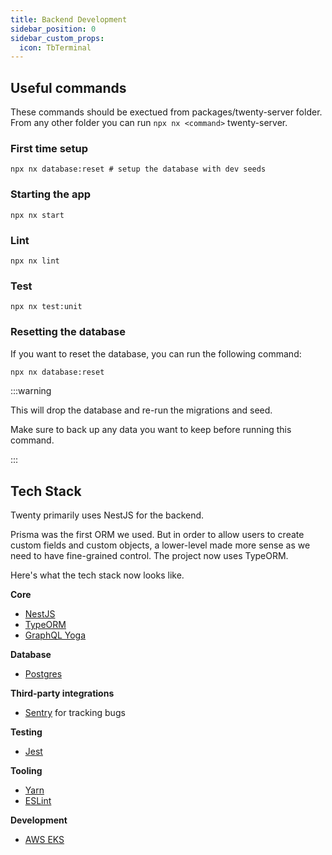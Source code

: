 ```yaml
---
title: Backend Development
sidebar_position: 0
sidebar_custom_props:
  icon: TbTerminal
---
```





<DocCardList />

## Useful commands

These commands should be exectued from packages/twenty-server folder.
From any other folder you can run `npx nx <command>` twenty-server.

### First time setup

```
npx nx database:reset # setup the database with dev seeds
```

###  Starting the app

```
npx nx start
```

### Lint

```
npx nx lint
```

### Test

```
npx nx test:unit
```

### Resetting the database

If you want to reset the database, you can run the following command:

```bash
npx nx database:reset
```

:::warning

This will drop the database and re-run the migrations and seed.

Make sure to back up any data you want to keep before running this command.

:::

## Tech Stack

Twenty primarily uses NestJS for the backend. 

Prisma was the first ORM we used. But in order to allow users to create custom fields and custom objects, a lower-level made more sense as we need to have fine-grained control. The project now uses TypeORM. 

Here's what the tech stack now looks like. 


**Core**
- [NestJS](https://nestjs.com/)
- [TypeORM](https://typeorm.io/)
- [GraphQL Yoga](https://the-guild.dev/graphql/yoga-server)

**Database**
- [Postgres](https://www.postgresql.org/)

**Third-party integrations**
- [Sentry](https://sentry.io/welcome/) for tracking bugs

**Testing**
- [Jest](https://jestjs.io/)

**Tooling**
- [Yarn](https://yarnpkg.com/)
- [ESLint](https://eslint.org/)

**Development**
- [AWS EKS](https://aws.amazon.com/eks/) 